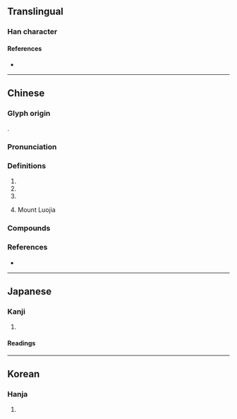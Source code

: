 {{character info}}
{{character info|0xf917}}
==Translingual==

===Han character===
{{Han char|rn=96|rad=玉|as=06|sn=10|four=17164|canj=MGHER|ids=⿰𤣩各}}

====References====
* {{Han ref|kx=0730.270|dkj=20953|dj=1142.110|hdz=21112.090|uh=73DE|ud=29662|bh=AF5F|bd=44895}}

----

==Chinese==
{{zh-forms}}

===Glyph origin===
{{Han etym}}

{{Han compound|王|各|c1=s|c2=p|t1=jade|ls=psc}}.

===Pronunciation===
{{zh-pron
|m=luò
|c=lok3,lok6
|mc=y
|oc=y
|cat=
}}

===Definitions===
{{zh-hanzi}}

# {{zh-used|賽璐珞}}
# {{zh-used|瓔珞}}
# {{surname|zh}}
# {{lb|zh|Wuhan|geography}} Mount Luojia

===Compounds===
{{zh-der|珞巴族|珞珞|瓔珞|瓔珞木|賽璐珞|珞珈山|珞南|珞巴|珞獅路|珞珈雅苑}}

===References===
* {{R:yue:Hanzi}}

----

==Japanese==

===Kanji===
{{ja-kanji|grade=|rs=玉06}}

# {{rfdef|ja|sort=玉06}}

====Readings====
{{ja-readings
|goon=らく
|kanon=らく
|kun=}}

----

==Korean==

===Hanja===
{{ko-hanja|hangeul=[[락]]>[[낙]]|eumhun=|rv=rak>nak|mr=rak>nak|y=lak>nak}}

# {{rfdef|ko|sort=玉06}}